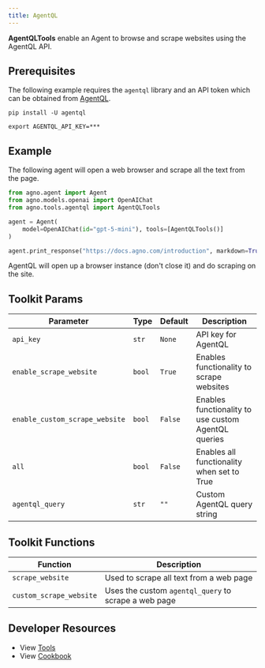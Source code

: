 ```yaml
---
title: AgentQL
---
```


**AgentQLTools** enable an Agent to browse and scrape websites using the AgentQL API.

## Prerequisites

The following example requires the `agentql` library and an API token which can be obtained from [AgentQL](https://agentql.com/).

```shell
pip install -U agentql
```

```shell
export AGENTQL_API_KEY=***
```

## Example

The following agent will open a web browser and scrape all the text from the page.

```python cookbook/tools/agentql_tools.py
from agno.agent import Agent
from agno.models.openai import OpenAIChat
from agno.tools.agentql import AgentQLTools

agent = Agent(
    model=OpenAIChat(id="gpt-5-mini"), tools=[AgentQLTools()]
)

agent.print_response("https://docs.agno.com/introduction", markdown=True)
```

<Note>
  AgentQL will open up a browser instance (don't close it) and do scraping on
  the site.
</Note>

## Toolkit Params

| Parameter                      | Type   | Default | Description                                       |
| ------------------------------ | ------ | ------- | ------------------------------------------------- |
| `api_key`                      | `str`  | `None`  | API key for AgentQL                               |
| `enable_scrape_website`        | `bool` | `True`  | Enables functionality to scrape websites         |
| `enable_custom_scrape_website` | `bool` | `False` | Enables functionality to use custom AgentQL queries |
| `all`                          | `bool` | `False` | Enables all functionality when set to True       |
| `agentql_query`                | `str`  | `""`    | Custom AgentQL query string                       |

## Toolkit Functions

| Function                | Description                                          |
| ----------------------- | ---------------------------------------------------- |
| `scrape_website`        | Used to scrape all text from a web page              |
| `custom_scrape_website` | Uses the custom `agentql_query` to scrape a web page |

## Developer Resources

- View [Tools](https://github.com/agno-agi/agno/blob/main/libs/agno/agno/tools/agentql.py)
- View [Cookbook](https://github.com/agno-agi/agno/tree/v2.0/cookbook/tools/agentql_tools.py)
